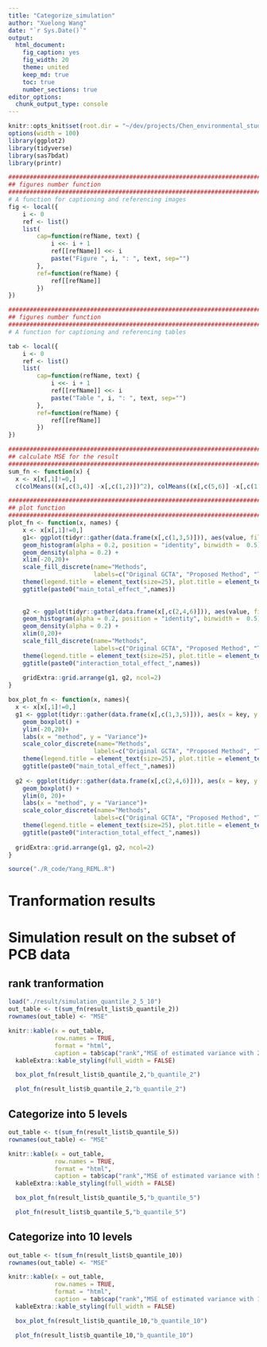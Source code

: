 ```yaml
---
title: "Categorize_simulation"
author: "Xuelong Wang"
date: "`r Sys.Date()`"
output: 
  html_document: 
    fig_caption: yes
    fig_width: 20
    theme: united
    keep_md: true
    toc: true
    number_sections: true
editor_options: 
  chunk_output_type: console
---
```


```r
knitr::opts_knit$set(root.dir = "~/dev/projects/Chen_environmental_study/")
options(width = 100)
library(ggplot2)
library(tidyverse)
library(sas7bdat)
library(printr)

#####################################################################################
## figures number function
#####################################################################################
# A function for captioning and referencing images
fig <- local({
    i <- 0
    ref <- list()
    list(
        cap=function(refName, text) {
            i <<- i + 1
            ref[[refName]] <<- i
            paste("Figure ", i, ": ", text, sep="")
        },
        ref=function(refName) {
            ref[[refName]]
        })
})

#####################################################################################
## figures number function
#####################################################################################
# A function for captioning and referencing tables

tab <- local({
    i <- 0
    ref <- list()
    list(
        cap=function(refName, text) {
            i <<- i + 1
            ref[[refName]] <<- i
            paste("Table ", i, ": ", text, sep="")
        },
        ref=function(refName) {
            ref[[refName]]
        })
})

#####################################################################################
## calculate MSE for the result 
#####################################################################################
sum_fn <- function(x) {
  x <- x[x[,1]!=0,]
  c(colMeans((x[,c(3,4)] -x[,c(1,2)])^2), colMeans((x[,c(5,6)] -x[,c(1,2)])^2))}

#####################################################################################
## plot function
#####################################################################################
plot_fn <- function(x, names) {
    x <- x[x[,1]!=0,]
    g1<- ggplot(tidyr::gather(data.frame(x[,c(1,3,5)])), aes(value, fill = key, y = ..density..)) +
    geom_histogram(alpha = 0.2, position = "identity", binwidth =  0.5) +
    geom_density(alpha = 0.2) +
    xlim(-20,20)+
    scale_fill_discrete(name="Methods",
                        labels=c("Original GCTA", "Proposed Method", "True value"))+
    theme(legend.title = element_text(size=25), plot.title = element_text(size = 30, face = "bold"))+
    ggtitle(paste0("main_total_effect_",names))
  
  
    g2 <- ggplot(tidyr::gather(data.frame(x[,c(2,4,6)])), aes(value, fill = key, y = ..density..)) +
    geom_histogram(alpha = 0.2, position = "identity", binwidth =  0.5) +
    geom_density(alpha = 0.2) +
    xlim(0,20)+
    scale_fill_discrete(name="Methods",
                        labels=c("Original GCTA", "Proposed Method", "True value"))+
    theme(legend.title = element_text(size=25), plot.title = element_text(size = 30, face = "bold"))+
    ggtitle(paste0("interaction_total_effect_",names))
    
    gridExtra::grid.arrange(g1, g2, ncol=2)
}

box_plot_fn <- function(x, names){
  x <- x[x[,1]!=0,]
  g1 <- ggplot(tidyr::gather(data.frame(x[,c(1,3,5)])), aes(x = key, y = value, color = key)) + 
    geom_boxplot() +
    ylim(-20,20)+
    labs(x = "method", y = "Variance")+
    scale_color_discrete(name="Methods",
                        labels=c("Original GCTA", "Proposed Method", "True value"))+
    theme(legend.title = element_text(size=25), plot.title = element_text(size = 30, face = "bold"))+
    ggtitle(paste0("main_total_effect_",names))
  
  g2 <- ggplot(tidyr::gather(data.frame(x[,c(2,4,6)])), aes(x = key, y = value, color = key)) + 
    geom_boxplot() +
    ylim(0, 20)+
    labs(x = "method", y = "Variance")+
    scale_color_discrete(name="Methods",
                        labels=c("Original GCTA", "Proposed Method", "True value"))+
    theme(legend.title = element_text(size=25), plot.title = element_text(size = 30, face = "bold"))+
    ggtitle(paste0("interaction_total_effect_",names))
    
  gridExtra::grid.arrange(g1, g2, ncol=2)
}
```

```r
source("./R_code/Yang_REML.R")
```

# Tranformation results 


# Simulation result on the subset of PCB data

## rank tranformation

```r
load("./result/simulation_quantile_2_5_10")
out_table <- t(sum_fn(result_list$b_quantile_2))
rownames(out_table) <- "MSE"

knitr::kable(x = out_table, 
             row.names = TRUE,
             format = "html",
             caption = tab$cap("rank","MSE of estimated variance with 2 categories for each covariate"))  %>% 
  kableExtra::kable_styling(full_width = FALSE)
```


```r
  box_plot_fn(result_list$b_quantile_2,"b_quantile_2")
```

```r
  plot_fn(result_list$b_quantile_2,"b_quantile_2")
```

## Categorize into 5 levels

```r
out_table <- t(sum_fn(result_list$b_quantile_5))
rownames(out_table) <- "MSE"

knitr::kable(x = out_table, 
             row.names = TRUE,
             format = "html",
             caption = tab$cap("rank","MSE of estimated variance with 5 categories for each covariate"))  %>% 
  kableExtra::kable_styling(full_width = FALSE)
```


```r
  box_plot_fn(result_list$b_quantile_5,"b_quantile_5")
```

```r
  plot_fn(result_list$b_quantile_5,"b_quantile_5")
```

## Categorize into 10 levels

```r
out_table <- t(sum_fn(result_list$b_quantile_10))
rownames(out_table) <- "MSE"

knitr::kable(x = out_table, 
             row.names = TRUE,
             format = "html",
             caption = tab$cap("rank","MSE of estimated variance with 10 categories for each covariate"))  %>% 
  kableExtra::kable_styling(full_width = FALSE)
```


```r
  box_plot_fn(result_list$b_quantile_10,"b_quantile_10")
```

```r
  plot_fn(result_list$b_quantile_10,"b_quantile_10")
```